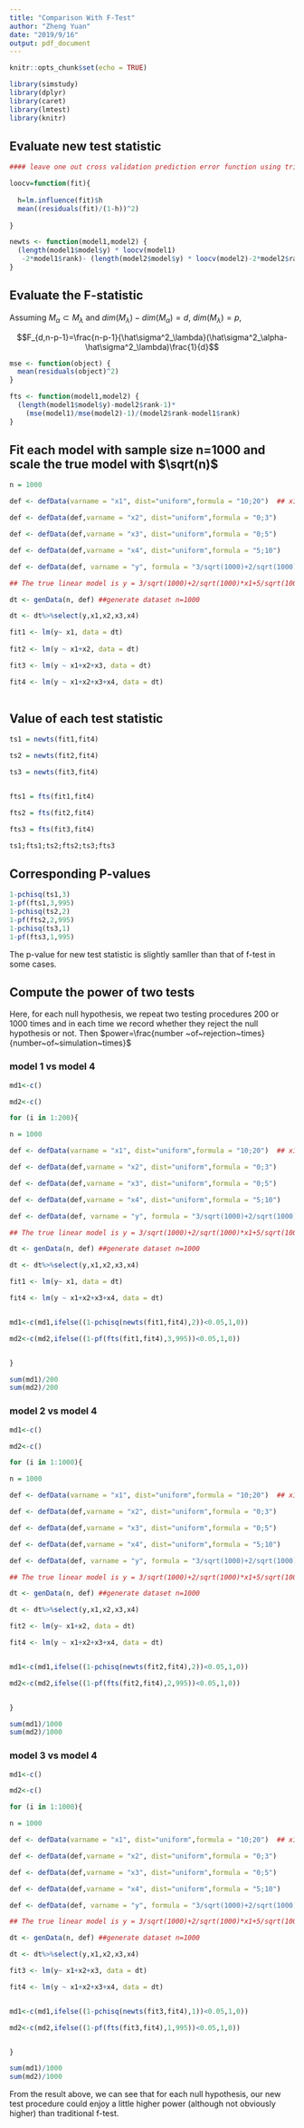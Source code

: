 ```yaml
---
title: "Comparison With F-Test"
author: "Zheng Yuan"
date: "2019/9/16"
output: pdf_document
---
```


```r
knitr::opts_chunk$set(echo = TRUE)
```

```r
library(simstudy)
library(dplyr)
library(caret)
library(lmtest)
library(knitr)
```


## Evaluate new test statistic

```r
#### leave one out cross validation prediction error function using trick

loocv=function(fit){
  
  h=lm.influence(fit)$h
  mean((residuals(fit)/(1-h))^2)
  
}

newts <- function(model1,model2) {
  (length(model1$model$y) * loocv(model1)
   -2*model1$rank)- (length(model2$model$y) * loocv(model2)-2*model2$rank)
}
```


## Evaluate the F-statistic

Assuming $M_\alpha\subset M_\lambda$ and $dim(M_\lambda)-dim(M_\alpha)=d, ~dim(M_\lambda)=p$,

$$F_{d,n-p-1}=\frac{n-p-1}{\hat\sigma^2_\lambda}(\hat\sigma^2_\alpha-\hat\sigma^2_\lambda)\frac{1}{d}$$

```r
mse <- function(object) {
  mean(residuals(object)^2)
}

fts <- function(model1,model2) {
  (length(model1$model$y)-model2$rank-1)*
    (mse(model1)/mse(model2)-1)/(model2$rank-model1$rank)
}
```






## Fit each model with sample size n=1000 and scale the true model with $\sqrt(n)$
```r

n = 1000

def <- defData(varname = "x1", dist="uniform",formula = "10;20")  ## x1 is from unifrom distribution

def <- defData(def,varname = "x2", dist="uniform",formula = "0;3")

def <- defData(def,varname = "x3", dist="uniform",formula = "0;5")

def <- defData(def,varname = "x4", dist="uniform",formula = "5;10")

def <- defData(def, varname = "y", formula = "3/sqrt(1000)+2/sqrt(1000)*x1+5/sqrt(1000)*x2+3/sqrt(1000)*x3+1.5/sqrt(1000)*x4", variance = 1)

## The true linear model is y = 3/sqrt(1000)+2/sqrt(1000)*x1+5/sqrt(1000)*x2+3/sqrt(1000)*x3+1.5/sqrt(1000)*x4+e

dt <- genData(n, def) ##generate dataset n=1000

dt <- dt%>%select(y,x1,x2,x3,x4) 

fit1 <- lm(y~ x1, data = dt)
  
fit2 <- lm(y ~ x1+x2, data = dt)

fit3 <- lm(y ~ x1+x2+x3, data = dt)

fit4 <- lm(y ~ x1+x2+x3+x4, data = dt)
  


```

## Value of each test statistic
```r
ts1 = newts(fit1,fit4)

ts2 = newts(fit2,fit4)

ts3 = newts(fit3,fit4)


fts1 = fts(fit1,fit4)

fts2 = fts(fit2,fit4)

fts3 = fts(fit3,fit4)

ts1;fts1;ts2;fts2;ts3;fts3
```

## Corresponding P-values
```r

1-pchisq(ts1,3)
1-pf(fts1,3,995)
1-pchisq(ts2,2)
1-pf(fts2,2,995)
1-pchisq(ts3,1)
1-pf(fts3,1,995)
```
The p-value for new test statistic is slightly samller than that of f-test in some cases.


## Compute the power of two tests

Here, for each null hypothesis, we repeat two testing procedures 200 or 1000 times and in each time we record whether they reject the null hypothesis or not. Then $power=\frac{number ~of~rejection~times}{number~of~simulation~times}$



### model 1 vs model 4
```r
md1<-c()

md2<-c()

for (i in 1:200){

n = 1000

def <- defData(varname = "x1", dist="uniform",formula = "10;20")  ## x1 is from unifrom distribution

def <- defData(def,varname = "x2", dist="uniform",formula = "0;3")

def <- defData(def,varname = "x3", dist="uniform",formula = "0;5")

def <- defData(def,varname = "x4", dist="uniform",formula = "5;10")

def <- defData(def, varname = "y", formula = "3/sqrt(1000)+2/sqrt(1000)*x1+5/sqrt(1000)*x2+3/sqrt(1000)*x3+1.5/sqrt(1000)*x4", variance = 1)

## The true linear model is y = 3/sqrt(1000)+2/sqrt(1000)*x1+5/sqrt(1000)*x2+3/sqrt(1000)*x3+1.5/sqrt(1000)*x4+e

dt <- genData(n, def) ##generate dataset n=1000

dt <- dt%>%select(y,x1,x2,x3,x4) 

fit1 <- lm(y~ x1, data = dt)

fit4 <- lm(y ~ x1+x2+x3+x4, data = dt)


md1<-c(md1,ifelse((1-pchisq(newts(fit1,fit4),2))<0.05,1,0))

md2<-c(md2,ifelse((1-pf(fts(fit1,fit4),3,995))<0.05,1,0))


}

sum(md1)/200
sum(md2)/200
```


### model 2 vs model 4
```r
md1<-c()

md2<-c()

for (i in 1:1000){

n = 1000

def <- defData(varname = "x1", dist="uniform",formula = "10;20")  ## x1 is from unifrom distribution

def <- defData(def,varname = "x2", dist="uniform",formula = "0;3")

def <- defData(def,varname = "x3", dist="uniform",formula = "0;5")

def <- defData(def,varname = "x4", dist="uniform",formula = "5;10")

def <- defData(def, varname = "y", formula = "3/sqrt(1000)+2/sqrt(1000)*x1+5/sqrt(1000)*x2+3/sqrt(1000)*x3+1.5/sqrt(1000)*x4", variance = 1)

## The true linear model is y = 3/sqrt(1000)+2/sqrt(1000)*x1+5/sqrt(1000)*x2+3/sqrt(1000)*x3+1.5/sqrt(1000)*x4+e

dt <- genData(n, def) ##generate dataset n=1000

dt <- dt%>%select(y,x1,x2,x3,x4) 

fit2 <- lm(y~ x1+x2, data = dt)

fit4 <- lm(y ~ x1+x2+x3+x4, data = dt)


md1<-c(md1,ifelse((1-pchisq(newts(fit2,fit4),2))<0.05,1,0))

md2<-c(md2,ifelse((1-pf(fts(fit2,fit4),2,995))<0.05,1,0))


}

sum(md1)/1000
sum(md2)/1000
```


### model 3 vs model 4
```r
md1<-c()

md2<-c()

for (i in 1:1000){

n = 1000

def <- defData(varname = "x1", dist="uniform",formula = "10;20")  ## x1 is from unifrom distribution

def <- defData(def,varname = "x2", dist="uniform",formula = "0;3")

def <- defData(def,varname = "x3", dist="uniform",formula = "0;5")

def <- defData(def,varname = "x4", dist="uniform",formula = "5;10")

def <- defData(def, varname = "y", formula = "3/sqrt(1000)+2/sqrt(1000)*x1+5/sqrt(1000)*x2+3/sqrt(1000)*x3+1.5/sqrt(1000)*x4", variance = 1)

## The true linear model is y = 3/sqrt(1000)+2/sqrt(1000)*x1+5/sqrt(1000)*x2+3/sqrt(1000)*x3+1.5/sqrt(1000)*x4+e

dt <- genData(n, def) ##generate dataset n=1000

dt <- dt%>%select(y,x1,x2,x3,x4) 

fit3 <- lm(y~ x1+x2+x3, data = dt)

fit4 <- lm(y ~ x1+x2+x3+x4, data = dt)


md1<-c(md1,ifelse((1-pchisq(newts(fit3,fit4),1))<0.05,1,0))

md2<-c(md2,ifelse((1-pf(fts(fit3,fit4),1,995))<0.05,1,0))


}

sum(md1)/1000
sum(md2)/1000
```

From the result above, we can see that for each null hypothesis, our new test procedure could enjoy a little higher power (although not obviously higher) than traditional f-test.
